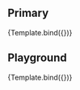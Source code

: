 
<Meta title="Molecules/FormRadio" component={FormRadio} argTypes={argTypes} />

<Description of={FormRadio} />

## Primary

<Canvas>
    <Story name="Primary" args={{
        id: "primaryswitch",
        label: "The label"
    }}>
       {Template.bind({})}
    </Story>
</Canvas>

## Playground

<Canvas isColumn>
    <Source language="jsx" story="Playground" />
    <Story name="Playground" args={{
        id: "playgroundswitch",
        label: "The label"
    }}>
       {Template.bind({})}
    </Story>
    <ArgsTable story="Playground" />
</Canvas>


